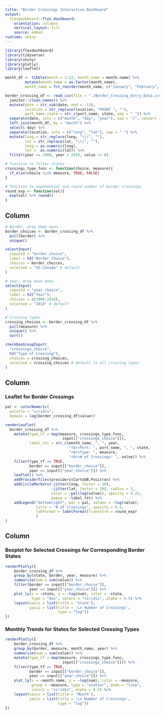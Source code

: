 ```yaml
---
title: "Border Crossings Interactive Dashboard"
output: 
  flexdashboard::flex_dashboard:
    orientation: columns
    vertical_layout: fill
    source: embed
runtime: shiny
---
```


```r
library(flexdashboard)
library(tidyverse)
library(shiny)
library(plotly)
library(leaflet)
```

```r
month_df <- tibble(month = 1:12, month_name = month.name) %>%
         mutate(month_name = as.factor(month_name),
         month_name = fct_reorder(month_name, c("January", "February", "March", "April", "May", "June", "July", "August", "September", "October", "November", "December")))

border_crossing_df <- read_csv(file = "./Border_Crossing_Entry_Data.csv") %>% 
  janitor::clean_names() %>% 
  mutate(date = str_sub(date, end = -13), 
         location = str_replace(location, "POINT ", ""), 
         port_name_state = str_c(port_name, state, sep = "_")) %>% 
  separate(date, into = c("month", "day", "year"), sep = "/", convert = TRUE) %>%
  left_join(month_df, by = "month") %>%
  select(-day) %>% 
  separate(location, into = c("long", "lat"), sep = " ") %>% 
  mutate(long = str_replace(long, "\\(", ""), 
         lat = str_replace(lat, "\\)", ""), 
         long = as.numeric(long),
         lat =  as.numeric(lat)) %>% 
  filter(year >= 2000, year < 2019, value != 0)

# function to filter states
crossings_type_func <- function(choice, measure){
  if_else(choice %in% measure, TRUE, FALSE)
}

# function to exponential and round number of border crossings
round_exp <- function(val){
  exp(val) %>% round()
}
```

Column {.sidebar}
-----------------------------------------------------------------------
```r
# Border, drop down menu
border_choices <- border_crossing_df %>%
  pull(border) %>%
  unique()

selectInput(
  inputId = "border_choice",
  label = h3("Border Choice"),
  choices = border_choices,
  selected = "US-Canada" # default
)

# Year, drop down menu
selectInput(
  inputId = "year_choice",
  label = h3("Year"),
  choices = c(2000:2018),
  selected = "2018" # default
)

# Crossing types
crossing_choices <- border_crossing_df %>%
  pull(measure) %>%
  unique() %>%
  sort()

checkboxGroupInput(
  "crossings_choice",
  h3("Type of Crossing"),
  choices = crossing_choices,
  selected = crossing_choices # default is all crossing types
)

```



Column {data-width=500}
-----------------------------------------------------------------------

### Leaflet for Border Crossings

```r
pal <- colorNumeric(
  palette = "viridis",
  domain = log(border_crossing_df$value))

renderLeaflet(
  border_crossing_df %>%
    mutate(type_tf = map(measure, crossings_type_func,
                          input[["crossings_choice"]]),
           label_txt = str_c(month_name, ", ", year,
                             "<br>Port: ", port_name, ", ", state,
                             "<br>Type: ", measure,
                             "<br># of Crossings: ", value)) %>%
    filter(type_tf == TRUE,
           border == input[["border_choice"]],
           year == input[["year_choice"]]) %>%
    leaflet() %>% 
    addProviderTiles(providers$CartoDB.Positron) %>%
    addCircleMarkers(~jitter(long, factor = 10), 
                     ~jitter(lat, factor = 10), radius = 5, 
                     color = ~pal(log(value)), opacity = 0.25,
                     popup = ~label_txt) %>%
    addLegend("bottomright", pal = pal, values = ~log(value),
              title = "# of Crossings", opacity = 0.5, 
              labFormat = labelFormat(transform = round_exp)
              )
)

```

Column {data-width=450}
-----------------------------------------------------------------------

### Boxplot for Selected Crossings for Corresponding Border States

```r
renderPlotly({
    border_crossing_df %>%
    group_by(state, border, year, measure) %>%
    summarize(num = sum(value)) %>%
    filter(border == input[["border_choice"]],
           year == input[["year_choice"]]) %>%
    plot_ly(x = ~state, y = ~log(num), color = ~state, 
            type = "box", colors = "viridis", alpha = 0.5) %>%
    layout(xaxis = list(title = 'State'),
           yaxis = list(title = 'Ln Number of Crossings',
                        type = "log"))
})
```

### Monthly Trends for States for Selected Crossing Types

```r
renderPlotly({
    border_crossing_df %>%
    group_by(border, measure, month_name, year) %>%
    summarize(num = sum(value)) %>%
    mutate(type_tf = map(measure, crossings_type_func,
                          input[["crossings_choice"]])) %>%
    filter(type_tf == TRUE,
           border == input[["border_choice"]],
           year == input[["year_choice"]]) %>%
    plot_ly(x = ~month_name, y = ~log(num), color = ~measure, 
            group = ~measure, type = "scatter", mode = "line",
            colors = "viridis", alpha = 0.5) %>%
    layout(xaxis = list(title = 'Month'),
           yaxis = list(title = 'Ln Number of Crossings',
                        type = "log"))
})
```

